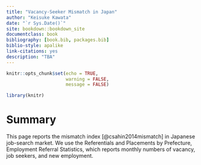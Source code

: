 ```yaml
--- 
title: "Vacancy-Seeker Mismatch in Japan"
author: "Keisuke Kawata"
date: "`r Sys.Date()`"
site: bookdown::bookdown_site
documentclass: book
bibliography: [book.bib, packages.bib]
biblio-style: apalike
link-citations: yes
description: "TBA"
---
```



```r
knitr::opts_chunk$set(echo = TRUE,
                      warning = FALSE,
                      message = FALSE)
```

```r
library(knitr)
```


# Summary

This page reports the mismatch index [@csahin2014mismatch] in Japanese job-search market.
We use the Referentials and Placements by Prefecture, Employment Referral Statistics, which reports monthly numbers of vacancy, job seekers, and new employment.
